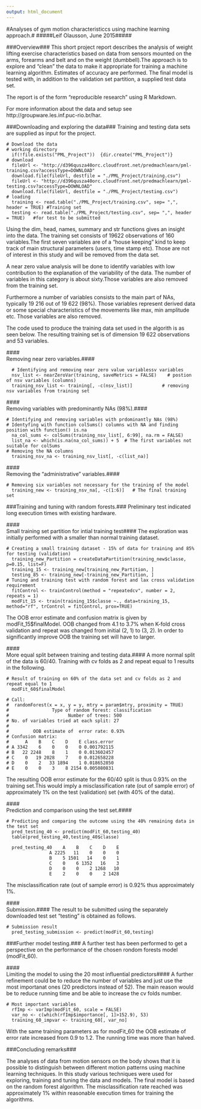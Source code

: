 ```yaml
---
output: html_document
---
```

#Analyses of gym motion characteristiccs using machine learning approach.#
#####Leif Olausson, June 2015#####

###Overview###
This short project report describes the analysis of weight lifting exercise characteristics based on data from sensors mounted on the arms, forearms and belt and on the weight (dumbbell).The approach is to explore and "clean" the data to make it appropriate for training a machine learning algorithm. Estimates of accuracy are performed. The final model is tested with, in addition to the validation set partition, a supplied test data set. 

The report is of the form "reproducible research" using R Markdown.

For more information about the data and setup see http://groupware.les.inf.puc-rio.br/har.

###Downloading and exploring the data###
Training and testing data sets are supplied as input for the project.

```
# Download the data
# working directory
  if(!file.exists("PML_Project"))  {dir.create("PML_Project")}
# download
  fileUrl <- "http://d396qusza40orc.cloudfront.net/predmachlearn/pml-training.csv?accessType=DOWNLOAD"
  download.file(fileUrl, destfile = "./PML_Project/training.csv")
  fileUrl <- "http://d396qusza40orc.cloudfront.net/predmachlearn/pml-testing.csv?accessType=DOWNLOAD"
  download.file(fileUrl, destfile = "./PML_Project/testing.csv")
# loading
  training <- read.table("./PML_Project/training.csv", sep= ",", header = TRUE) #Training set
  testing <- read.table("./PML_Project/testing.csv", sep= ",", header = TRUE)   #for test to be submitted
```

Using the dim, head, names, summary and str functions gives an insight into the data. The training set consists of 19622 observations of 160 variables.The first seven variables are of  a "house keeping" kind to keep track of main structural parameters (users, time stamp etc). Those are not of interest in this study and will be removed from the data set. 

A near zero value analysis will be done to identify variables with low contribution to the explanation of the variability of the data. The number of variables in this category is about sixty.Those variables are also removed from the training set.

Furthermore a number of variables consists to the main part of NAs, typically 19 216 out of 19 622 (98%). Those variables represent derived data or some special characteristics of the movements like max, min amplitude etc. Those variables are also removed.

The code used to produce the training data set used in the algorith is as seen below. The resulting training set is of dimension 19 622 observations and 53 variables.

####<br/>Removing near zero variables.####
```
  # Identifying and removing near zero value variablessv variables
  nsv_list <- nearZeroVar(training, saveMetrics = FALSE)    # postion of nsv variables (columns)
  training_nsv_list <- training[, -c(nsv_list)]           # removing nsv variables from training set
```

####<br/>Removing variables with predominantly NAs (98%).####
```
# Identifying and removing variables with prdominantly NAs (98%)
# Identyfing with function colSums() columns with NA and finding position with function() is.na
  na_col_sums <- colSums(training_nsv_list[, 6:99], na.rm = FALSE)
  list_na <- which(is.na(na_col_sums)) + 5  # The first variables not suitable for colSums
# Removing the NA columns
  training_nsv_na <- training_nsv_list[, -c(list_na)]
```

####<br/>Removing the "administrative" variables.####
```
# Removing six variables not necessary for the training of the model
  training_new <- training_nsv_na[, -c(1:6)]   # The final training set
```

###Training and tuning with random forests.###
Preliminary test indicated long execution times with existing hardware. 

####<br/>Small training set partition for intial training test####
The exploration was initially performed with a smaller than normal training dataset.
```
# Creating a small training dataset - 15% of data for training and 85% for testing (validation)
  training_new_Partition = createDataPartition(training_new$classe, p=0.15, list=F)
  training_15 <- training_new[training_new_Partition, ]
  testing_85 <- training_new[-training_new_Partition, ]
# Tuning and training test with random forest and lax cross validation requirement
  fitControl <- trainControl(method = "repeatedcv", number = 2, repeats = 1)
  modFit_15 <- train(training_15$classe ~., data=training_15, method="rf", trControl = fitControl, prox=TRUE)
```

The OOB error estimate and confusion matrix is given by modFit_15$finalModel. OOB changed from 4.1 to 3.7% when K-fold cross validation and repeat was changed from initial (2, 1) to (3, 2). In order to significantly improve OOB the training set will have to larger. 

####<br/>More equal split between training and testing data.####
A more normal split of the data is 60/40. Training with cv folds as 2 and repeat equal to 1 results in the following.

```
# Result of training on 60% of the data set and cv folds as 2 and repeat equal to 1
  modFit_60$finalModel

# Call:
#  randomForest(x = x, y = y, mtry = param$mtry, proximity = TRUE) 
#                Type of random forest: classification
#                      Number of trees: 500
# No. of variables tried at each split: 27
#
#         OOB estimate of  error rate: 0.93%
# Confusion matrix:
#      A    B    C    D    E class.error
# A 3342    6    0    0    0 0.001792115
# B   22 2248    8    1    0 0.013602457
# C    0   19 2028    7    0 0.012658228
# D    0    2   33 1894    1 0.018652850
# E    0    0    3    8 2154 0.005080831
```

The resulting OOB error estimate for the 60/40 split is thus 0.93% on the training set.This would imply a misclassification rate (out of sample error) of approximately 1% on the test (validation) set (with 40% of the data). 

####<br/>Prediction and comparison using the test set.####
```
# Predicting and comparing the outcome using the 40% remaining data in the test set
  pred_testing_40 <- predict(modFit_60,testing_40)
  table(pred_testing_40,testing_40$classe)
               
  pred_testing_40    A    B    C    D    E
                A 2225   11    0    0    0
                B    5 1501   14    0    1
                C    0    6 1352   16    3
                D    0    0    2 1268   10
                E    2    0    0    2 1428
```
The misclassification rate (out of sample error) is 0.92% thus approximately 1%.

####<br/>Submission.####
The result to be submitted using the separately downloaded test set "testing" is obtained as follows.

```
# Submission result
  pred_testing_submission <- predict(modFit_60,testing)
```

###Further model testing.###
A further test has been performed to get a perspective on the performance of the chosen rondom forests model (modFit_60).

####<br/>Limiting the model to using the 20 most influential predictors####
A further refinement could be to reduce the number of variables and just use the most importanat ones (20 predictors instead of 52). The main reason would be to reduce running time and be able to increase the cv folds number.

```
# Most important variables
  rfImp <- varImp(modFit_60, scale = FALSE)
  var_no <- c(which(rfImp$importance[, 1]>152.9), 53)
  training_60_impvar <- training_60[, var_no]
```
With the same training parameters as for modFit_60 the OOB estimate of error rate increased from 0.9 to 1.2. The running time was more than halved.

###Concluding remarks###

The analyses of data from motion sensors on the body shows that it is possible to distinguish between different motion patterns using machine learning techniques. In this study various techniques were used for exploring, training and tuning the data and models. The final model is based on the random forest algorithm. The misclassification rate reached was approximately 1% within reasonable execution times for training the algorithms. 